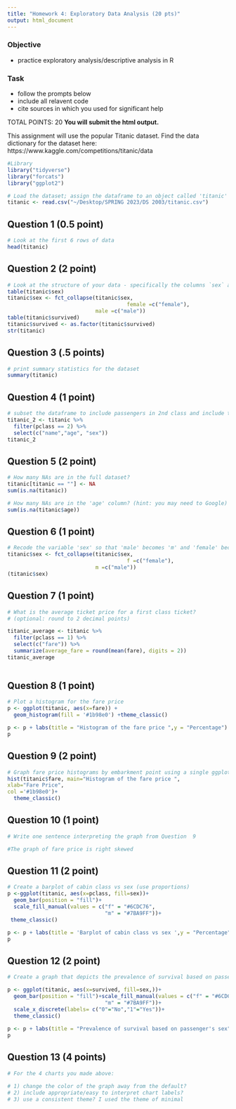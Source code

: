 ```yaml
---
title: "Homework 4: Exploratory Data Analysis (20 pts)"
output: html_document
---
```


### Objective
- practice exploratory analysis/descriptive analysis in R

### Task
- follow the prompts below
- include all relavent code
- cite sources in which you used for significant help

TOTAL POINTS: 20
**You will submit the html output.**

This assignment will use the popular Titanic dataset.
Find the data dictionary for the dataset here: https://www.kaggle.com/competitions/titanic/data
```r
#Library 
library("tidyverse")
library("forcats")
library("ggplot2")
```

```r
# Load the dataset; assign the dataframe to an object called 'titanic'
titanic <- read.csv("~/Desktop/SPRING 2023/DS 2003/titanic.csv")
```

## Question 1 (0.5 point)
```r
# Look at the first 6 rows of data
head(titanic)
```

## Question 2 (2 point)
```r
# Look at the structure of your data - specifically the columns `sex` and `survived`. Change the data type as needed.
table(titanic$sex)
titanic$sex <- fct_collapse(titanic$sex, 
                                      female =c("female"), 
                            male =c("male"))
table(titanic$survived)
titanic$survived <- as.factor(titanic$survived)
str(titanic)

```

## Question 3 (.5 points)
```r
# print summary statistics for the dataset
summary(titanic)
```

## Question 4 (1 point)
```r
# subset the dataframe to include passengers in 2nd class and include the columns for name, age, and sex
titanic_2 <- titanic %>%
  filter(pclass == 2) %>%
  select(c("name","age", "sex"))
titanic_2

```

## Question 5 (2 point)
```r
# How many NAs are in the full dataset? 
titanic[titanic == ""] <- NA 
sum(is.na(titanic))

# How many NAs are in the 'age' column? (hint: you may need to Google)
sum(is.na(titanic$age))
```

## Question 6 (1 point)
```r
# Recode the variable 'sex' so that 'male' becomes 'm' and 'female' becomes 'f'
titanic$sex <- fct_collapse(titanic$sex, 
                                      f =c("female"), 
                            m =c("male"))
(titanic$sex)

```

## Question 7 (1 point)
```r
# What is the average ticket price for a first class ticket?
# (optional: round to 2 decimal points)

titanic_average <- titanic %>%
  filter(pclass == 1) %>%
  select(c("fare")) %>%
  summarize(average_fare = round(mean(fare), digits = 2))
titanic_average
  


```

## Question 8 (1 point)
```r
# Plot a histogram for the fare price 
p <- ggplot(titanic, aes(x=fare)) + 
  geom_histogram(fill = '#1b98e0') +theme_classic()

p <- p + labs(title = "Histogram of the fare price ",y = "Percentage")
p

```

## Question 9 (2 point)
```r
# Graph fare price histograms by embarkment point using a single ggplot() call. 
hist(titanic$fare, main="Histogram of the fare price ",
xlab="Fare Price",
col ='#1b98e0')+ 
  theme_classic()

```


## Question 10 (1 point)
```r
# Write one sentence interpreting the graph from Question  9

#The graph of fare price is right skewed

```

## Question 11 (2 point)
```r
# Create a barplot of cabin class vs sex (use proportions)
p <-ggplot(titanic, aes(x=pclass, fill=sex))+
  geom_bar(position = "fill")+ 
  scale_fill_manual(values = c("f" = "#6CDC76",
                               "m" = "#7BA9FF"))+
 theme_classic()

p <- p + labs(title = 'Barplot of cabin class vs sex ',y = "Percentage")
p

```

## Question 12 (2 point)

```r
# Create a graph that depicts the prevalence of survival based on passenger's sex.

p <- ggplot(titanic, aes(x=survived, fill=sex,))+
  geom_bar(position = "fill")+scale_fill_manual(values = c("f" = "#6CDC76",
                               "m" = "#7BA9FF"))+ 
  scale_x_discrete(labels= c("0"="No","1"="Yes"))+
  theme_classic()
 
p <- p + labs(title = "Prevalence of survival based on passenger's sex", y =  "Percentage")
p

```

## Question 13 (4 points)

```r
# For the 4 charts you made above:

# 1) change the color of the graph away from the default? 
# 2) include appropriate/easy to interpret chart labels? 
# 3) use a consistent theme? I used the theme of minimal 
```





